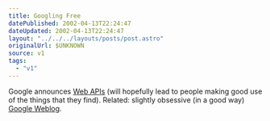 ```yaml
---
title: Googling Free
datePublished: 2002-04-13T22:24:47
dateUpdated: 2002-04-13T22:24:47
layout: "../../../layouts/posts/post.astro"
originalUrl: $UNKNOWN
source: v1
tags:
  - "v1"
---
```


Google announces [Web APIs][1] (will hopefully lead to people making good use of the things that they find). Related: slightly obsessive (in a good way) [Google Weblog][2].

[1]: http://www.google.com/apis/
[2]: http://google.blogspace.com/ "Google Weblog: The latest news on everyone's favorite search engine"

